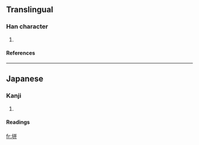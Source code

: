 ==Translingual==
===Han character===
{{Han char|rn=32|rad=土|as=06|sn=9|four=|canj=土廿廿 (GTT)}}
# {{defn|Han}}
====References====
{{Han ref|kx=0228.291|dkj=05086|hdz=10442.011|uh=57AA|ud=22442}}
----
==Japanese==
===Kanji===
{{ja-kanji|grade=|rs=土06}}
# {{defn|Japanese}} 
====Readings====
{{ja-readings|on=|kun=[[は]] (ha)}}




[[fr:垪]]